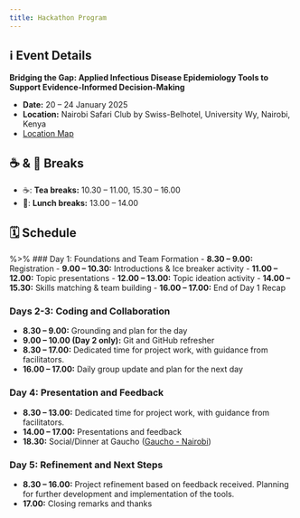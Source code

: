 ```yaml
---
title: Hackathon Program
---
```


## ℹ️ Event Details

**Bridging the Gap: Applied Infectious Disease Epidemiology Tools to Support Evidence-Informed Decision-Making**

- **Date:** 20 – 24 January 2025
- **Location:** Nairobi Safari Club by Swiss-Belhotel, University Wy, Nairobi, Kenya
- [Location Map](https://maps.app.goo.gl/nnbjmZAPkvvUXsog7)

## ☕ & 🍴 Breaks 
-  ☕️: **Tea breaks:** 10.30 – 11.00, 15.30 – 16.00
- 🍴: **Lunch breaks:** 13.00 – 14.00

## 🗓 Schedule
%>% 
### Day 1: Foundations and Team Formation
- **8.30 – 9.00:** Registration
- **9.00 – 10.30:** Introductions & Ice breaker activity
- **11.00 – 12.00:** Topic presentations
- **12.00 – 13.00:** Topic ideation activity
- **14.00 – 15.30:** Skills matching & team building
- **16.00 – 17.00:** End of Day 1 Recap

### Days 2-3: Coding and Collaboration
- **8.30 – 9.00:** Grounding and plan for the day
- **9.00 – 10.00 (Day 2 only):** Git and GitHub refresher
- **8.30 – 17.00:** Dedicated time for project work, with guidance from facilitators.
- **16.00 – 17.00:** Daily group update and plan for the next day

### Day 4: Presentation and Feedback
- **8.30 – 13.00:** Dedicated time for project work, with guidance from facilitators.
- **14.00 – 17.00:** Presentations and feedback
- **18.30:** Social/Dinner at Gaucho ([Gaucho - Nairobi](https://fogogaucho.co.ke/))

### Day 5: Refinement and Next Steps
- **8.30 – 16.00:** Project refinement based on feedback received. Planning for further development and implementation of the tools.
- **17.00:** Closing remarks and thanks 

